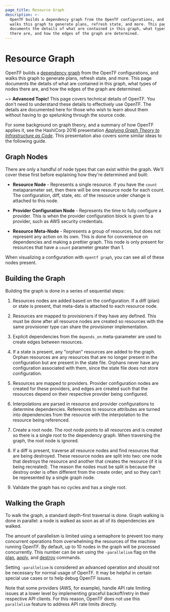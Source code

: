 ```yaml
---
page_title: Resource Graph
description: >-
  OpenTF builds a dependency graph from the OpenTF configurations, and
  walks this graph to generate plans, refresh state, and more. This page
  documents the details of what are contained in this graph, what types of nodes
  there are, and how the edges of the graph are determined.
---
```


# Resource Graph

OpenTF builds a
[dependency graph](https://en.wikipedia.org/wiki/Dependency_graph)
from the OpenTF configurations, and walks this graph to
generate plans, refresh state, and more. This page documents
the details of what are contained in this graph, what types
of nodes there are, and how the edges of the graph are determined.

~> **Advanced Topic!** This page covers technical details
of OpenTF. You don't need to understand these details to
effectively use OpenTF. The details are documented here for
those who wish to learn about them without having to go
spelunking through the source code.

For some background on graph theory, and a summary of how
OpenTF applies it, see the HashiCorp 2016 presentation
[_Applying Graph Theory to Infrastructure as Code_](https://www.youtube.com/watch?v=Ce3RNfRbdZ0).
This presentation also covers some similar ideas to the following
guide.

## Graph Nodes

There are only a handful of node types that can exist within the
graph. We'll cover these first before explaining how they're
determined and built:

- **Resource Node** - Represents a single resource. If you have
  the `count` metaparameter set, then there will be one resource
  node for each count. The configuration, diff, state, etc. of
  the resource under change is attached to this node.

- **Provider Configuration Node** - Represents the time to fully
  configure a provider. This is when the provider configuration
  block is given to a provider, such as AWS security credentials.

- **Resource Meta-Node** - Represents a group of resources, but
  does not represent any action on its own. This is done for
  convenience on dependencies and making a prettier graph. This
  node is only present for resources that have a `count`
  parameter greater than 1.

When visualizing a configuration with `opentf graph`, you can
see all of these nodes present.

## Building the Graph

Building the graph is done in a series of sequential steps:

1. Resources nodes are added based on the configuration. If a
   diff (plan) or state is present, that meta-data is attached
   to each resource node.

1. Resources are mapped to provisioners if they have any
   defined. This must be done after all resource nodes are
   created so resources with the same provisioner type can
   share the provisioner implementation.

1. Explicit dependencies from the `depends_on` meta-parameter
   are used to create edges between resources.

1. If a state is present, any "orphan" resources are added to
   the graph. Orphan resources are any resources that are no
   longer present in the configuration but are present in the
   state file. Orphans never have any configuration associated
   with them, since the state file does not store configuration.

1. Resources are mapped to providers. Provider configuration
   nodes are created for these providers, and edges are created
   such that the resources depend on their respective provider
   being configured.

1. Interpolations are parsed in resource and provider configurations
   to determine dependencies. References to resource attributes
   are turned into dependencies from the resource with the interpolation
   to the resource being referenced.

1. Create a root node. The root node points to all resources and
   is created so there is a single root to the dependency graph. When
   traversing the graph, the root node is ignored.

1. If a diff is present, traverse all resource nodes and find resources
   that are being destroyed. These resource nodes are split into two:
   one node that destroys the resource and another that creates
   the resource (if it is being recreated). The reason the nodes must
   be split is because the destroy order is often different from the
   create order, and so they can't be represented by a single graph
   node.

1. Validate the graph has no cycles and has a single root.

## Walking the Graph

<a id="walking-the-graph"></a>

To walk the graph, a standard depth-first traversal is done. Graph
walking is done in parallel: a node is walked as soon as all of its
dependencies are walked.

The amount of parallelism is limited using a semaphore to prevent too many
concurrent operations from overwhelming the resources of the machine running
OpenTF. By default, up to 10 nodes in the graph will be processed
concurrently. This number can be set using the `-parallelism` flag on the
[plan](/docs/cli/commands/plan), [apply](/docs/cli/commands/apply), and
[destroy](/docs/cli/commands/destroy) commands.

Setting `-parallelism` is considered an advanced operation and should not be
necessary for normal usage of OpenTF. It may be helpful in certain special
use cases or to help debug OpenTF issues.

Note that some providers (AWS, for example), handle API rate limiting issues at
a lower level by implementing graceful backoff/retry in their respective API
clients. For this reason, OpenTF does not use this `parallelism` feature to
address API rate limits directly.
